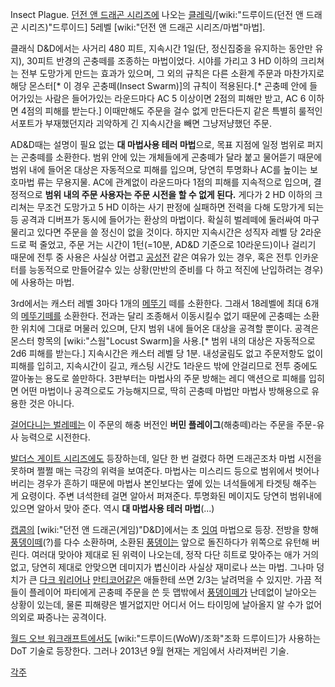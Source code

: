 Insect Plague. [[던전 앤 드래곤 시리즈]]에 나오는 [[클레릭]]/[wiki:"드루이드(던전 앤 드래곤 시리즈)"드루이드] 5레벨 [wiki:"던전 앤 드래곤 시리즈/마법"마법].

클래식 D&D에서는 사거리 480 피트, 지속시간 1일(단, 정신집중을 유지하는 동안만 유지), 30피트 반경의 곤충떼를 조종하는 마법이었다. 시야를 가리고 3 HD 이하의 크리쳐는 전부 도망가게 만드는 효과가 있으며, 그 외의 규칙은 다른 소환계 주문과 마찬가지로 해당 몬스터[* 이 경우 곤충떼(Insect Swarm)]의 규칙이 적용된다.[*  곤충떼 안에 들어가있는 사람은 들어가있는 라운드마다 AC 5 이상이면 2점의 피해만 받고, AC 6 이하면 4점의 피해를 받는다.] 이때만해도 주문을 걸수 없게 만든다든지 같은 특별히 룰적인 서포트가 부재했던지라 괴악하게 긴 지속시간을 빼면 그냥저냥했던 주문.

AD&D때는 설명이 필요 없는 '''대 마법사용 테러 마법'''으로, 목표 지점에 일정 범위로 퍼지는 곤충떼를 소환한다. 범위 안에 있는 개체들에게 곤충떼가 달라 붙고 물어뜯기 때문에 범위 내에 들어온 대상은 자동적으로 피해를 입으며, 당연히 투명화나 AC를 높이는 보호마법 류는 무용지물. AC에 관계없이 라운드마다 1점의 피해를 지속적으로 입으며, 결정적으로 '''범위 내의 주문 사용자는 주문 시전을 할 수 없게 된다.''' 게다가 2 HD 이하의 크리쳐는 무조건 도망가고 5 HD 이하는 사기 판정에 실패하면 전력을 다해 도망가게 되는 등 공격과 디버프가 동시에 들어가는 환상의 마법이다. 확실히 벌레떼에 둘러싸여 마구 물리고 있다면 주문을 쓸 정신이 없을 것이다.
하지만 지속시간은 성직자 레벨 당 2라운드로 퍽 줄었고, 주문 거는 시간이 1턴(=10분, AD&D 기준으로 10라운드)이나 걸리기 때문에 전투 중 사용은 사실상 어렵고 [[공성전]] 같은 여유가 있는 경우, 혹은 전투 인카운터를 능동적으로 만들어갈수 있는 상황(만반의 준비를 다 하고 적진에 난입하려는 경우)에 사용하는 마법.

3rd에서는 캐스터 레벨 3마다 1개의 [[메뚜기]] 떼를 소환한다. 그래서 18레벨에 최대 6개의 [[메뚜기]]떼를 소환한다. 전과는 달리 조종해서 이동시킬수 없기 때문에 곤충떼는 소환한 위치에 그대로 머물러 있으며, 단지 범위 내에 들어온 대상을 공격할 뿐이다. 공격은 몬스터 항목의 [wiki:"스웜"Locust Swarm]을 사용.[* 범위 내의 대상은 자동적으로 2d6 피해를 받는다.] 지속시간은 캐스터 레벨 당 1분. 내성굴림도 없고 주문저항도 없이 피해를 입히고, 지속시간이 길고, 캐스팅 시간도 1라운드 밖에 안걸리므로 전투 중에도 깔아놓는 용도로 쓸만하다. 3판부터는 마법사의 주문 방해는 레디 액션으로 피해를 입히면 어떤 마법이나 공격으로도 가능해지므로, 딱히 곤충떼 마법만 마법사 방해용으로 유용한 것은 아니다.

[[걸어다니는 벌레떼]]는 이 주문의 해충 버전인 '''버민 플레이그'''(해충떼)라는 주문을 주문-유사 능력으로 시전한다.

[[발더스 게이트 시리즈]]에도 등장하는데, 일단 한 번 걸렸다 하면 드래곤조차 마법 시전을 못하며 쩔쩔 매는 극강의 위력을 보여준다. 마법사는 미스리드 등으로 범위에서 벗어나 버리는 경우가 흔하기 때문에 마법사 본인보다는 옆에 있는 녀석들에게 타겟팅 해주는 게 요령이다. 주변 녀석한테 걸면 알아서 퍼져준다. 투명화된 메이지도 당연히 범위내에 있으면 알아서 맞아 준다. 역시 '''대 마법사용 테러 마법'''(...)

[[캡콤]]의 [wiki:"던전 앤 드래곤(게임)"D&D]에서는 초 [[잉여]] 마법으로 등장. 전방을 향해 [[풍뎅이]]떼(?)를 다수 소환하며, 소환된 [[풍뎅이]]는 앞으로 돌진하다가 위쪽으로 유턴해 버린다. 여러대 맞아야 제대로 된 위력이 나오는데, 정작 다단 히트로 맞아주는 애가 거의 없고, 당연히 제대로 안맞으면 데미지가 볍신이라 사실상 재미로나 쓰는 마법. 그나마 덩치가 큰 [[다크 워리어]]나 [[만티코어]]같은 애들한테 쓰면 2/3는 날려먹을 수 있지만. 가끔 적들이 플레이어 파티에게 곤충떼 주문을 쓴 듯 맵밖에서 [[풍뎅이]]떼가 난데없이 날아오는 상황이 있는데, 물론 피해량은 별거없지만 어디서 어느 타이밍에 날아올지 알 수가 없어 의외로 짜증나는 공격이다.

[[월드 오브 워크래프트]]에서도 [wiki:"드루이드(WoW)/조화"조화 드루이드]가 사용하는 DoT 기술로 등장한다. 그러나 2013년 9월 현재는 게임에서 사라져버린 기술.

[[각주]]
